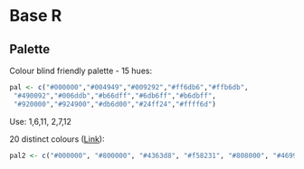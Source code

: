# Base R

## Palette

Colour blind friendly palette - 15 hues:

```r
pal <- c("#000000","#004949","#009292","#ff6db6","#ffb6db",
 "#490092","#006ddb","#b66dff","#6db6ff","#b6dbff",
 "#920000","#924900","#db6d00","#24ff24","#ffff6d")
```

Use: 1,6,11,   2,7,12

20 distinct colours ([Link](https://sashat.me/2017/01/11/list-of-20-simple-distinct-colors/)):

```r
pal2 <- c("#000000", "#800000", "#4363d8", "#f58231", "#808000", "#469990","#000075", "#9A6324", "#911eb4", "#3cb44b", "#e6194B", "#f032e6", "#42d4f4", "#bfef45", "#ffe119", "#a9a9a9", "#e6beff", "#fabebe", "#aaffc3", "#ffd8b1")
```







